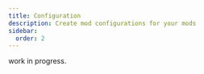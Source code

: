 ```yaml
---
title: Configuration
description: Create mod configurations for your mods
sidebar:
  order: 2
---
```



work in progress.

<LinkCard
  title="Learn More"
  href="https://lethal.wiki/dev/intermediate/custom-configs"
  description="See lethal.wiki documentation: Using configuration files"
  target="_blank"
/>
